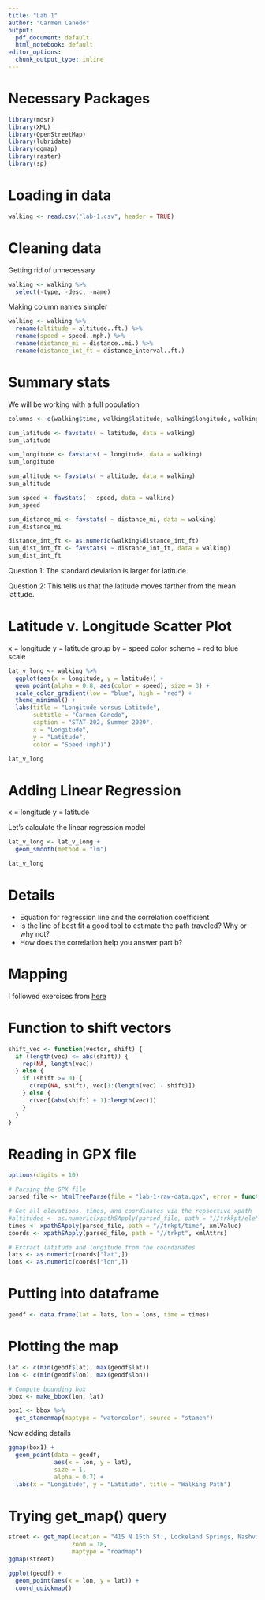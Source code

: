 ```yaml
---
title: "Lab 1"
author: "Carmen Canedo"
output:
  pdf_document: default
  html_notebook: default
editor_options:
  chunk_output_type: inline
---
```


# Necessary Packages
```r
library(mdsr)
library(XML)
library(OpenStreetMap)
library(lubridate)
library(ggmap)
library(raster)
library(sp)
```

# Loading in data
```r
walking <- read.csv("lab-1.csv", header = TRUE)
```

# Cleaning data
Getting rid of unnecessary
```r
walking <- walking %>% 
  select(-type, -desc, -name)
```

Making column names simpler
```r
walking <- walking %>% 
  rename(altitude = altitude..ft.) %>% 
  rename(speed = speed..mph.) %>% 
  rename(distance_mi = distance..mi.) %>% 
  rename(distance_int_ft = distance_interval..ft.)
```

# Summary stats
We will be working with a full population
```r
columns <- c(walking$time, walking$latitude, walking$longitude, walking$altitude, walking$speed, walking$distance_mi, walking$distance_int_ft)

sum_latitude <- favstats( ~ latitude, data = walking)
sum_latitude

sum_longitude <- favstats( ~ longitude, data = walking)
sum_longitude

sum_altitude <- favstats( ~ altitude, data = walking)
sum_altitude

sum_speed <- favstats( ~ speed, data = walking)
sum_speed

sum_distance_mi <- favstats( ~ distance_mi, data = walking)
sum_distance_mi

distance_int_ft <- as.numeric(walking$distance_int_ft)
sum_dist_int_ft <- favstats( ~ distance_int_ft, data = walking)
sum_dist_int_ft
```

Question 1:
The standard deviation is larger for latitude.

Question 2:
This tells us that the latitude moves farther from the mean latitude.

# Latitude v. Longitude Scatter Plot
x = longitude
y = latitude
group by = speed
color scheme = red to blue scale

```r
lat_v_long <- walking %>%
  ggplot(aes(x = longitude, y = latitude)) +
  geom_point(alpha = 0.8, aes(color = speed), size = 3) +
  scale_color_gradient(low = "blue", high = "red") +
  theme_minimal() +
  labs(title = "Longitude versus Latitude",
       subtitle = "Carmen Canedo",
       caption = "STAT 202, Summer 2020",
       x = "Longitude",
       y = "Latitude",
       color = "Speed (mph)")

lat_v_long
```

# Adding Linear Regression
x = longitude
y = latitude

Let's calculate the linear regression model
```r
lat_v_long <- lat_v_long +
  geom_smooth(method = "lm")

lat_v_long
```

# Details
+ Equation for regression line and the correlation coefficient
+ Is the line of best fit a good tool to estimate the path traveled? Why or why not?
+ How does the correlation help you answer part b?

# Mapping
I followed exercises from [here](https://rpubs.com/ials2un/gpx1)

# Function to shift vectors
```r
shift_vec <- function(vector, shift) {
  if (length(vec) <= abs(shift)) {
    rep(NA, length(vec))
  } else {
    if (shift >= 0) {
      c(rep(NA, shift), vec[1:(length(vec) - shift)])
    } else {
      c(vec[(abs(shift) + 1):length(vec)])
    }
  }
}
```

# Reading in GPX file
```r
options(digits = 10)

# Parsing the GPX file
parsed_file <- htmlTreeParse(file = "lab-1-raw-data.gpx", error = function(...) {}, useInternalNodes = TRUE)

# Get all elevations, times, and coordinates via the repsective xpath
#altitudes <- as.numeric(xpathSApply(parsed_file, path = "//trkkpt/ele", xmlValue))
times <- xpathSApply(parsed_file, path = "//trkpt/time", xmlValue)
coords <- xpathSApply(parsed_file, path = "//trkpt", xmlAttrs)

# Extract latitude and longitude from the coordinates
lats <- as.numeric(coords["lat",])
lons <- as.numeric(coords["lon",])
```

# Putting into dataframe
```r
geodf <- data.frame(lat = lats, lon = lons, time = times)
```

# Plotting the map
```r
lat <- c(min(geodf$lat), max(geodf$lat))
lon <- c(min(geodf$lon), max(geodf$lon))

# Compute bounding box
bbox <- make_bbox(lon, lat)

box1 <- bbox %>% 
  get_stamenmap(maptype = "watercolor", source = "stamen")
```

Now adding details
```r
ggmap(box1) +
  geom_point(data = geodf,
             aes(x = lon, y = lat),
             size = 1,
             alpha = 0.7) +
  labs(x = "Longitude", y = "Latitude", title = "Walking Path")
```

# Trying get_map() query
```r
street <- get_map(location = "415 N 15th St., Lockeland Springs, Nashville, Tennessee",
                  zoom = 18,
                  maptype = "roadmap")
ggmap(street)
```


```r
ggplot(geodf) +
  geom_point(aes(x = lon, y = lat)) +
  coord_quickmap()
```

